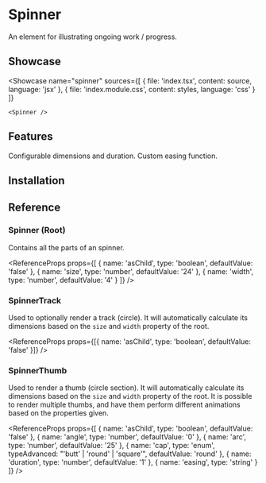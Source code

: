
# Spinner

An element for illustrating ongoing work / progress.

## Showcase

<Showcase
	name="spinner"
	sources={[
		{ file: 'index.tsx', content: source, language: 'jsx' },
		{ file: 'index.module.css', content: styles, language: 'css' }
	]}
>
	<Spinner />
</Showcase>

## Features

<Features>
	<Feature>Configurable dimensions and duration.</Feature>
	<Feature>Custom easing function.</Feature>
</Features>

## Installation

<Installation name="spinner" />

## Reference

### Spinner (Root)

Contains all the parts of an spinner.

<ReferenceProps
	props={[
		{ name: 'asChild', type: 'boolean', defaultValue: 'false' },
		{ name: 'size', type: 'number', defaultValue: '24' },
		{ name: 'width', type: 'number', defaultValue: '4' }
	]}
/>

### SpinnerTrack

Used to optionally render a track (circle). It will automatically calculate its dimensions based on the `size` and `width` property of the root.

<ReferenceProps
	props={[{ name: 'asChild', type: 'boolean', defaultValue: 'false' }]}
/>

### SpinnerThumb

Used to render a thumb (circle section). It will automatically calculate its dimensions based on the `size` and `width` property of the root. It is possible to render multiple thumbs, and have them perform different animations based on the properties given.

<ReferenceProps
	props={[
		{ name: 'asChild', type: 'boolean', defaultValue: 'false' },
		{ name: 'angle', type: 'number', defaultValue: '0' },
		{ name: 'arc', type: 'number', defaultValue: '25' },
		{
			name: 'cap',
			type: 'enum',
			typeAdvanced: "'butt' | 'round' | 'square'",
			defaultValue: 'round'
		},
		{ name: 'duration', type: 'number', defaultValue: '1' },
		{ name: 'easing', type: 'string' }
	]}
/>
